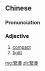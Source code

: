 {{also|紧凑}}
==Chinese==
{{zh-forms|s=紧凑}}

===Pronunciation===
{{zh-pron
|m=jǐncòu
|c=gan2 cau3
|mn=kín-chàu
|cat=a
}}

===Adjective===
{{zh-adj}}

# [[compact]]
# [[tight]]

[[mg:緊湊]]
[[zh:緊湊]]